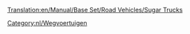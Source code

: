 [[Translation:en/Manual/Base Set/Road Vehicles/Sugar Trucks]]

{{nl/Wegvoertuig|name=MightyMover Suikertruck
|img=en/MightyMover Sugar.gif|price=£4.844 (€ 9.658)
|speed=30 mph (48 km/h)
|annual=£421 (€ 848)
|designed=1935
|life=15
|capacity=17 ton suiker
}}
{{nl/Wegvoertuig|name=Powernaught Suikertruck
|img=en/Powernaught Sugar.gif|price=£6.086 (€ 12.136)
|speed=55 mph (88 km/h)
|annual=£794 (€ 1.584)
|designed=1974
|life=15
|capacity=19 ton suiker
}}
{{nl/Wegvoertuig|name=Wizzowow Suikertruck
|img=en/Wizzowow Sugar.gif|price=£6.490 (€ 12.980) 
|speed=70 mph (112 km/h)
|annual=£1.135 (€ 2.266)
|designed=2011
|life=15
|capacity=22 ton suiker
}}

[[Category:nl/Wegvoertuigen]]